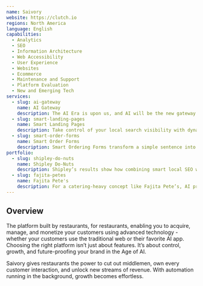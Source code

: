 ```yaml
---
name: Saivory
website: https://clutch.io
regions: North America
language: English
capabilities:
  - Analytics
  - SEO
  - Information Architecture
  - Web Accessibility
  - User Experience
  - Websites
  - Ecommerce
  - Maintenance and Support
  - Platform Evaluation
  - New and Emerging Tech
services:
  - slug: ai-gateway
    name: AI Gateway
    description: The AI Era is upon us, and AI will be the new gateway to restaurant orders. When your customers search on an AI app, who will they find? Saivory not only makes sure your restaurant surfaces in AI search, but also that orders can connect directly to your restaurant, not just third parties.  Prepare your brand for the AI-driven future.
  - slug: smart-landing-pages
    name: Smart Landing Pages
    description: Take control of your local search visibility with dynamically built and optimized landing pages designed for today’s evolving search behaviors.
  - slug: smart-order-forms
    name: Smart Order Forms
    description: Smart Ordering Forms transform a simple sentence into a complete catering setup—instantly. Designed for restaurants, they automatically suggest the perfect order for any occasion, from family dinners to office lunches, while recommending popular add-ons and combos that boost basket size.
portfolio:
  - slug: shipley-do-nuts
    name: Shipley Do-Nuts
    description: Shipley’s results show how combining smart local SEO with powerful AI-driven ordering can drive more orders at higher values. For brands seeking growth in digital orders, these tools drive growth for first-party channels while elevating the user experience.
  - slug: fajita-petes
    name: Fajita Pete's
    description: For a catering-heavy concept like Fajita Pete’s, AI proved to be a powerful growth lever. By simplifying large orders and building customer loyalty, the brand saw immediate and sustained revenue uplift—all while decreasing reliance on costly third-party platforms.
---
```


## Overview

The platform built by restaurants, for restaurants, enabling you to acquire, manage, and monetize your customers using advanced technology - whether your customers use the traditional web or their favorite AI app. Choosing the right platform isn’t just about features. It’s about control, growth, and future-proofing your brand in the Age of AI.

Saivory gives restaurants the power to cut out middlemen, own every customer interaction, and unlock new streams of revenue. With automation running in the background, growth becomes effortless.
